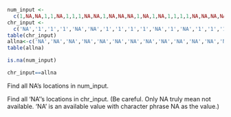 ```{r}
num_input <- 
  c(1,NA,NA,1,1,NA,1,1,1,NA,NA,1,NA,NA,NA,1,NA,1,NA,1,1,1,1,NA,NA,NA,NA,NA,NA,1)
chr_input <- 
  c('NA','1','1','1','NA','NA','1','1','1','1','NA','1','NA','1','1','1','NA','NA','NA','1','NA','NA','NA','NA','NA','1','1','NA','NA','NA')
table(chr_input)
allna<-c('NA','NA','NA','NA','NA','NA','NA','NA','NA','NA','NA','NA','NA','NA','NA','NA','NA','NA','NA','NA','NA','NA','NA','NA','NA','NA','NA','NA','NA','NA')
table(allna)

is.na(num_input)

chr_input==allna
```

Find all NA’s locations in num_input.

Find all 'NA'’s locations in chr_input. (Be careful. Only NA truly mean not available. 'NA' is an available value with character phrase NA as the value.)